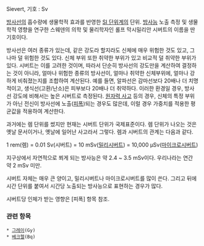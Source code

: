 Sievert, 기호 : Sv

[[방사선]]의 흡수량에 생물학적 효과를 반영한 [[SI 단위]]계의 단위. [[방사능]] 노출 측정 및 생물학적 영향을 연구한 스웨덴의 의학 및 물리학자인 롤프 막시밀리안 시버트의 이름을 딴 기호이다.

방사선은 여러 종류가 있는데, 같은 강도라 할지라도 신체에 매우 위험한 것도 있고, 그나마 덜 위험한 것도 있다. 신체 부위 또한 취약한 부위가 있고 비교적 덜 취약한 부위가 있다.
시버트는 이를 고려한 것이며, 따라서 단순히 방사선의 강도만을 계산하여 결정하는 것이 아니라, 얼마나 위험한 종류의 방사선이, 얼마나 취약한 신체부위에, 얼마나 강하게 비춰졌는지를 조합하여 계산된다. 예를 들면, 알파선은 감마선보다 20배나 더 치명적이고, 생식선(고환/난소)은 피부보다 20배나 더 취약하다. 이러한 환경일 경우, 방사선 강도에 비해서는 높은 시버트로 측정된다. [[원자력 사고]] 등의 경우, 신체의 특정 부위가 아닌 전신이 방사선에 노출([[피폭]])되는 경우도 많은데, 이럴 경우 가중치를 적용한 평균값을 적용하여 계산한다.

과거에는 렘 단위를 썼지만 현재는 시버트 단위가 국제표준이다. 렘 단위가 나오는 것은 옛날 문서이거나, 옛날에 일어난 사고라서 그렇다. 렘과 시버트의 관계는 다음과 같다.

1 rem(렘) = 0.01 Sv(시버트) = 10 mSv([[밀리]]시버트) = 10,000 μSv([[마이크로]]시버트)

지구상에서 자연적으로 쬐게 되는 방사능은 약 2.4 ~ 3.5 mSv이다. 우리나라는 연간 약 2 mSv 미만.

시버트 자체는 매우 큰 양이고, 밀리시버트나 마이크로시버트를 많이 쓴다. 그리고 뒤에 시간 단위를 붙여서 시간당 노출되는 방사능으로 표현하는 경우가 많다.

시버트당 인체가 받는 영향은 [피폭] 항목 참조.

=== 관련 항목 ===
 * [[그레이]](Gy)
 * [[베크렐]](Bq)
